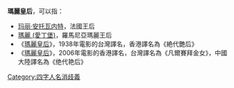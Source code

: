 '''瑪麗皇后'''，可以指：
* [[玛丽·安托瓦内特|玛丽·安托瓦内特]]，法國王后
* [[瑪麗_(愛丁堡)|瑪麗 (愛丁堡)]]，羅馬尼亞瑪麗王后
* 《[[瑪麗皇后_(1938年電影)|瑪麗皇后]]》，1938年電影的台灣譯名，香港譯名為《絶代艷后》
* 《[[瑪麗皇后_(2006年電影)|瑪麗皇后]]》，2006年電影的香港譯名，台灣譯名為《凡爾賽拜金女》，中國大陸譯名為《绝代艳后》
{{disambig}}
[[Category:四字人名消歧義|Category:四字人名消歧義]]